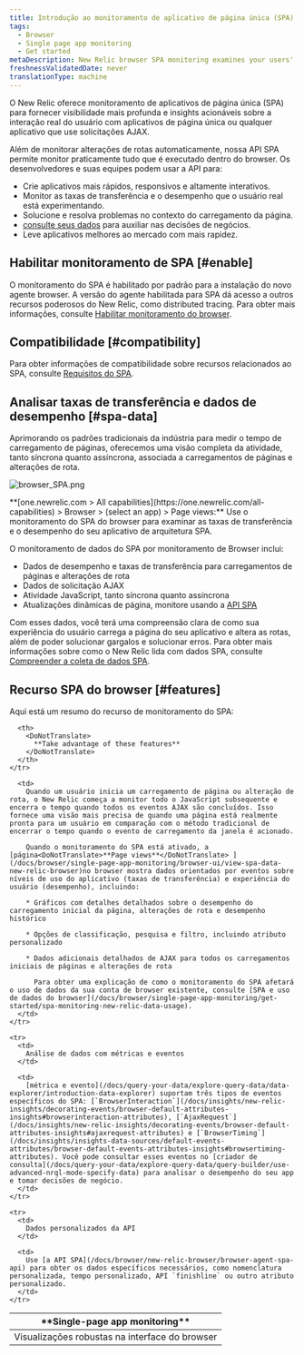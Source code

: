 ```yaml
---
title: Introdução ao monitoramento de aplicativo de página única (SPA)
tags:
  - Browser
  - Single page app monitoring
  - Get started
metaDescription: New Relic browser SPA monitoring examines your users' experience with the frontend logic for single-page apps or any apps that pull content dynamically.
freshnessValidatedDate: never
translationType: machine
---
```



O New Relic <InlinePopover type="browser"/>oferece monitoramento de aplicativos de página única (SPA) para fornecer visibilidade mais profunda e insights acionáveis sobre a interação real do usuário com aplicativos de página única ou qualquer aplicativo que use solicitações AJAX.

Além de monitorar alterações de rotas automaticamente, nossa API SPA permite monitor praticamente tudo que é executado dentro do browser. Os desenvolvedores e suas equipes podem usar a API para:

* Crie aplicativos mais rápidos, responsivos e altamente interativos.
* Monitor as taxas de transferência e o desempenho que o usuário real está experimentando.
* Solucione e resolva problemas no contexto do carregamento da página.
* [consulte seus dados](/docs/using-new-relic/data/understand-data/query-new-relic-data) para auxiliar nas decisões de negócios.
* Leve aplicativos melhores ao mercado com mais rapidez.

## Habilitar monitoramento de SPA [#enable]

O monitoramento do SPA é habilitado por padrão para a instalação do novo agente browser. A versão do agente habilitada para SPA dá acesso a outros recursos poderosos do New Relic, como distributed tracing. Para obter mais informações, consulte [Habilitar monitoramento do browser](/docs/browser/new-relic-browser/installation/update-browser-agent/#agent-types).

## Compatibilidade [#compatibility]

Para obter informações de compatibilidade sobre recursos relacionados ao SPA, consulte [Requisitos do SPA](/docs/browser/new-relic-browser/getting-started/compatibility-requirements-browser-monitoring#spa).

## Analisar taxas de transferência e dados de desempenho [#spa-data]

Aprimorando os padrões tradicionais da indústria para medir o tempo de carregamento de páginas, oferecemos uma visão completa da atividade, tanto síncrona quanto assíncrona, associada a carregamentos de páginas e alterações de rota.

<img
  title="browser_SPA.png"
  alt="browser_SPA.png"
  src={browserSpaPageview}
/>

<figcaption>
  <DoNotTranslate>**[one.newrelic.com > All capabilities](https://one.newrelic.com/all-capabilities) > Browser > (select an app) > Page views:**</DoNotTranslate> Use o monitoramento do SPA do browser para examinar as taxas de transferência e o desempenho do seu aplicativo de arquitetura SPA.
</figcaption>

O monitoramento de dados do SPA por monitoramento de Browser inclui:

* Dados de desempenho e taxas de transferência para carregamentos de páginas e alterações de rota
* Dados de solicitação AJAX
* Atividade JavaScript, tanto síncrona quanto assíncrona
* Atualizações dinâmicas de página, monitore usando a [API SPA](/docs/browser/new-relic-browser/browser-agent-spa-api)

Com esses dados, você terá uma compreensão clara de como sua experiência do usuário carrega a página do seu aplicativo e altera as rotas, além de poder solucionar gargalos e solucionar erros. Para obter mais informações sobre como o New Relic lida com dados SPA, consulte [Compreender a coleta de dados SPA](/docs/browser/single-page-app-monitoring/use-spa-data/understand-spa-data-collection).

## Recurso SPA do browser [#features]

Aqui está um resumo do recurso de monitoramento do SPA:

<table>
  <thead>
    <tr>
      <th style={{ width: "200px" }}>
        <DoNotTranslate>
          **Single-page app monitoring**
        </DoNotTranslate>
      </th>

      <th>
        <DoNotTranslate>
          **Take advantage of these features**
        </DoNotTranslate>
      </th>
    </tr>
  </thead>

  <tbody>
    <tr>
      <td>
        Visualizações robustas na interface do browser
      </td>

      <td>
        Quando um usuário inicia um carregamento de página ou alteração de rota, o New Relic começa a monitor todo o JavaScript subsequente e encerra o tempo quando todos os eventos AJAX são concluídos. Isso fornece uma visão mais precisa de quando uma página está realmente pronta para um usuário em comparação com o método tradicional de encerrar o tempo quando o evento de carregamento da janela é acionado.

        Quando o monitoramento do SPA está ativado, a [página<DoNotTranslate>**Page views**</DoNotTranslate> ](/docs/browser/single-page-app-monitoring/browser-ui/view-spa-data-new-relic-browser)no browser mostra dados orientados por eventos sobre níveis de uso do aplicativo (taxas de transferência) e experiência do usuário (desempenho), incluindo:

        * Gráficos com detalhes detalhados sobre o desempenho do carregamento inicial da página, alterações de rota e desempenho histórico

        * Opções de classificação, pesquisa e filtro, incluindo atributo personalizado

        * Dados adicionais detalhados de AJAX para todos os carregamentos iniciais de páginas e alterações de rota

          Para obter uma explicação de como o monitoramento do SPA afetará o uso de dados da sua conta de browser existente, consulte [SPA e uso de dados do browser](/docs/browser/single-page-app-monitoring/get-started/spa-monitoring-new-relic-data-usage).
      </td>
    </tr>

    <tr>
      <td>
        Análise de dados com métricas e eventos
      </td>

      <td>
        [métrica e evento](/docs/query-your-data/explore-query-data/data-explorer/introduction-data-explorer) suportam três tipos de eventos específicos do SPA: [`BrowserInteraction`](/docs/insights/new-relic-insights/decorating-events/browser-default-attributes-insights#browserinteraction-attributes), [`AjaxRequest`](/docs/insights/new-relic-insights/decorating-events/browser-default-attributes-insights#ajaxrequest-attributes) e [`BrowserTiming`](/docs/insights/insights-data-sources/default-events-attributes/browser-default-events-attributes-insights#browsertiming-attributes). Você pode consultar esses eventos no [criador de consulta](/docs/query-your-data/explore-query-data/query-builder/use-advanced-nrql-mode-specify-data) para analisar o desempenho do seu app e tomar decisões de negócio.
      </td>
    </tr>

    <tr>
      <td>
        Dados personalizados da API
      </td>

      <td>
        Use [a API SPA](/docs/browser/new-relic-browser/browser-agent-spa-api) para obter os dados específicos necessários, como nomenclatura personalizada, tempo personalizado, API `finishline` ou outro atributo personalizado.
      </td>
    </tr>
  </tbody>
</table>